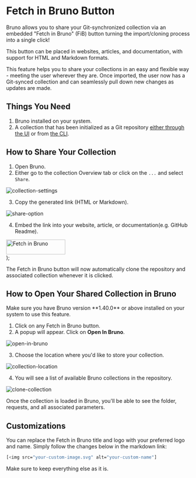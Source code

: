 
# Fetch in Bruno Button

Bruno allows you to share your Git-synchronized collection via an embedded "Fetch in Bruno" (FiB) button turning the import/cloning process into a single click!

This button can be placed in websites, articles, and documentation, with support for HTML and Markdown formats.

This feature helps you to share your collections in an easy and flexible way - meeting the user wherever they are. Once imported, the user now has a Git-synced collection and can seamlessly pull down new changes as updates are made.

## Things You Need

1. Bruno installed on your system.
2. A collection that has been initialized as a Git repository [either through the UI](https://docs.usebruno.com/git-integration/using-gui/provider#initializing-git) or from [the CLI](https://docs.usebruno.com/git-integration/using-cli#initializing-git-in-bruno-collection).

## How to Share Your Collection

1. Open Bruno.
2. Either go to the collection Overview tab or click on the `...` and select `Share`.

![collection-settings](/screenshots/git-integration/share-collection/1-share-collection-overview.webp)

3. Copy the generated link (HTML or Markdown).

![share-option](/screenshots/git-integration/share-collection/2-share-link-html.webp)

4. Embed the link into your website, article, or documentation(e.g. GitHub Readme).

  <div style={{ display: 'flex', justifyContent: 'center', width: '100%', margin: '2rem 0' }}>
    <a href="https://fetch.usebruno.com?url=https%3A%2F%2Fgithub.com%2Fusebruno%2Fgithub-rest-api-collection" 
       target="_blank" 
       rel="noopener noreferrer">
      <img 
        src="https://fetch.usebruno.com/button.svg" 
        alt="Fetch in Bruno" 
        style={{ width: '160px', height: '40px' }} 
        width="160" 
        height="40"
      />
    </a>
  </div>
);


<BrunoButton />

The Fetch in Bruno button will now automatically clone the repository and associated collection whenever it is clicked.

## How to Open Your Shared Collection in Bruno

<Callout emoji="">
  Make sure you have Bruno version **1.40.0** or above installed on your system
  to use this feature.
</Callout>

1. Click on any Fetch in Bruno button.
2. A popup will appear. Click on **Open In Bruno**.

![open-in-bruno](/screenshots/git-integration/share-collection/4-fetch-in-bruno.webp)

3. Choose the location where you'd like to store your collection.

![collection-location](/screenshots/git-integration/share-collection/5-save-location.webp)

4. You will see a list of available Bruno collections in the repository.

![clone-collection](/screenshots/git-integration/share-collection/6-cloning-collection.webp)

Once the collection is loaded in Bruno, you'll be able to see the folder, requests, and all associated parameters.

## Customizations 

You can replace the Fetch in Bruno title and logo with your preferred logo and name. Simply follow the changes below in the markdown link:

```bash 
[<img src="your-custom-image.svg" alt="your-custom-name"]
```
Make sure to keep everything else as it is.